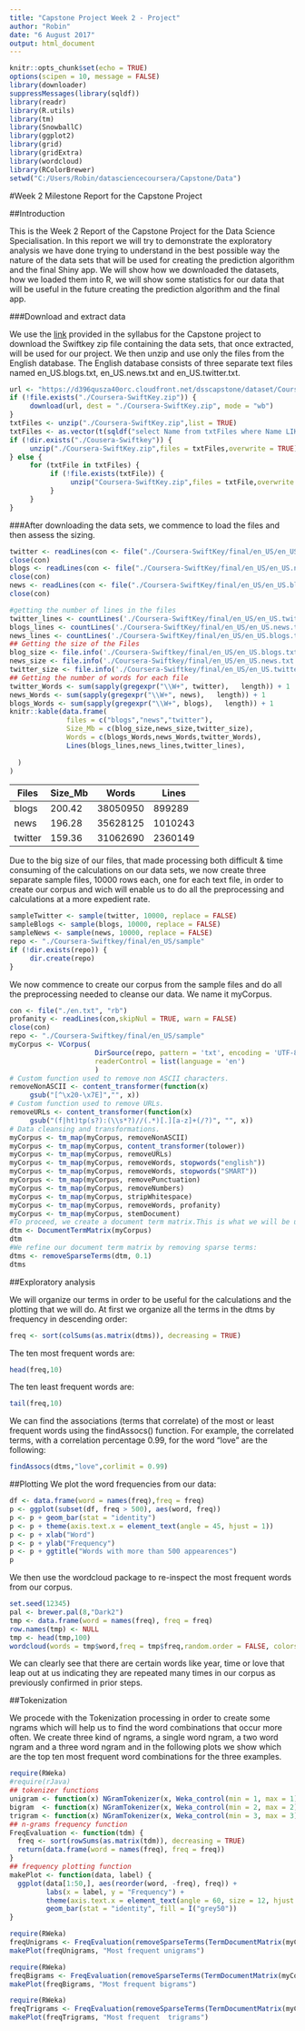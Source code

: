 ---
title: "Capstone Project Week 2 - Project"
author: "Robin"
date: "6 August 2017"
output: html_document
---

```{r setup, include=FALSE}
knitr::opts_chunk$set(echo = TRUE)
options(scipen = 10, message = FALSE)
library(downloader)
suppressMessages(library(sqldf))
library(readr)
library(R.utils)
library(tm)
library(SnowballC)
library(ggplot2)
library(grid)
library(gridExtra)
library(wordcloud)
library(RColorBrewer)
setwd("C:/Users/Robin/datasciencecoursera/Capstone/Data")
```

#Week 2 Milestone Report for the Capstone Project

##Introduction

This is the Week 2 Report of the Capstone Project for the Data Science Specialisation. In this report we will try to demonstrate the exploratory analysis we have done trying to understand in the best possible way the nature of the data sets that will be used for creating the prediction algorithm and the final Shiny app. We will show how we downloaded the datasets, how we loaded them into R, we will show some statistics for our data that will be useful in the future creating the prediction algorithm and the final app.


###Download and extract data

We use the [link](https://d396qusza40orc.cloudfront.net/dsscapstone/dataset/Coursera-SwiftKey.zip) provided in the syllabus for the Capstone project to download the Swiftkey zip file containing the data sets, that once extracted, will be used for our project. We then unzip and use only the files from the English database. The English database consists of three separate text files named en_US.blogs.txt, en_US.news.txt and en_US.twitter.txt.
```{r get data, tidy = TRUE}
url <- "https://d396qusza40orc.cloudfront.net/dsscapstone/dataset/Coursera-SwiftKey.zip"
if (!file.exists("./Coursera-SwiftKey.zip")) {
     download(url, dest = "./Coursera-SwiftKey.zip", mode = "wb")
}
txtFiles <- unzip("./Coursera-SwiftKey.zip",list = TRUE)
txtFiles <- as.vector(t(sqldf("select Name from txtFiles where Name LIKE ('Cousera-Swiftkey/final/en_US/en%')")))
if (!dir.exists("./Cousera-Swiftkey")) {
     unzip("./Coursera-SwiftKey.zip",files = txtFiles,overwrite = TRUE)     
} else {
     for (txtFile in txtFiles) {
          if (!file.exists(txtFile)) {
               unzip("Coursera-SwiftKey.zip",files = txtFile,overwrite = TRUE) 
          }
     }
}
```
###After downloading the data sets, we commence to load the files and then assess the sizing.
```{r read data, warning=FALSE, tidy=TRUE}
twitter <- readLines(con <- file("./Coursera-SwiftKey/final/en_US/en_US.twitter.txt", encoding = "UTF-8"))
close(con)
blogs <- readLines(con <- file("./Coursera-SwiftKey/final/en_US/en_US.news.txt", encoding = "UTF-8"))
close(con)
news <- readLines(con <- file("./Coursera-SwiftKey/final/en_US/en_US.blogs.txt", encoding = "UTF-8"))
close(con)
```
```{r Processing Files, eval=FALSE}
#getting the number of lines in the files
twitter_lines <- countLines('./Coursera-SwiftKey/final/en_US/en_US.twitter.txt')
blogs_lines <- countLines('./Coursera-SwiftKey/final/en_US/en_US.news.txt')
news_lines <- countLines('./Coursera-SwiftKey/final/en_US/en_US.blogs.txt')
## Getting the size of the Files
blog_size <- file.info('./Coursera-Swiftkey/final/en_US/en_US.blogs.txt')$size/(1024^2)
news_size <- file.info('./Coursera-Swiftkey/final/en_US/en_US.news.txt')$size/(1024^2)
twitter_size <- file.info('./Coursera-Swiftkey/final/en_US/en_US.twitter.txt')$size/(1024^2)
## Getting the number of words for each file
twitter_Words <- sum(sapply(gregexpr("\\W+", twitter),   length)) + 1
news_Words <- sum(sapply(gregexpr("\\W+", news),   length)) + 1
blogs_Words <- sum(sapply(gregexpr("\\W+", blogs),   length)) + 1
knitr::kable(data.frame(
              files = c("blogs","news","twitter"),
              Size_Mb = c(blog_size,news_size,twitter_size),
              Words = c(blogs_Words,news_Words,twitter_Words),
              Lines(blogs_lines,news_lines,twitter_lines),
              
  )
)
```
  Files |Size_Mb  |Words    |Lines    |
|-------|---------|---------|---------|
|blogs  |200.42   |38050950 |899289   |
|news   |196.28   |35628125 |1010243  |
|twitter|159.36   |31062690 |2360149  |



Due to the big size of our files, that made processing both difficult & time consuming of the calculations on our data sets, we now create three separate sample files, 10000 rows each, one for each text file, in order to create our corpus and wich will enable us to do all the preprocessing and calculations at a more expedient rate.
```{r sample}
sampleTwitter <- sample(twitter, 10000, replace = FALSE)
sampleBlogs <- sample(blogs, 10000, replace = FALSE)
sampleNews <- sample(news, 10000, replace = FALSE)
repo <- "./Coursera-Swiftkey/final/en_US/sample"
if (!dir.exists(repo)) {
     dir.create(repo)
}
```
We now commence to create our corpus from the sample files and do all the preprocessing needed to cleanse our data. We name it myCorpus.

```{r cleansefiles}
con <- file("./en.txt", "rb")
profanity <- readLines(con,skipNul = TRUE, warn = FALSE)
close(con)
repo <- "./Coursera-Swiftkey/final/en_US/sample"
myCorpus <- VCorpus(
                     DirSource(repo, pattern = 'txt', encoding = 'UTF-8'),
                     readerControl = list(language = 'en')
                     )
# Custom function used to remove non ASCII characters.
removeNonASCII <- content_transformer(function(x)
     gsub("[^\x20-\x7E]","", x))
# Custom function used to remove URLs.
removeURLs <- content_transformer(function(x)
     gsub("(f|ht)tp(s?):(\\s*?)//(.*)[.][a-z]+(/?)", "", x))
# Data cleansing and transformations.
myCorpus <- tm_map(myCorpus, removeNonASCII)
myCorpus <- tm_map(myCorpus, content_transformer(tolower))
myCorpus <- tm_map(myCorpus, removeURLs)
myCorpus <- tm_map(myCorpus, removeWords, stopwords("english"))
myCorpus <- tm_map(myCorpus, removeWords, stopwords("SMART"))
myCorpus <- tm_map(myCorpus, removePunctuation)
myCorpus <- tm_map(myCorpus, removeNumbers)
myCorpus <- tm_map(myCorpus, stripWhitespace)
myCorpus <- tm_map(myCorpus, removeWords, profanity)
myCorpus <- tm_map(myCorpus, stemDocument)
#To proceed, we create a document term matrix.This is what we will be using from this point on:
dtm <- DocumentTermMatrix(myCorpus)   
dtm   
#We refine our document term matrix by removing sparse terms:
dtms <- removeSparseTerms(dtm, 0.1)    
dtms  
```
##Exploratory analysis

We will organize our terms in order to be useful for the calculations and the plotting that we will do. At first we organize all the terms in the dtms by frequency in descending order:
```{r freq}
freq <- sort(colSums(as.matrix(dtms)), decreasing = TRUE)    
```
The ten most frequent words are:
```{r head freq}
head(freq,10)  
```

The ten least frequent words are:
```{r tail freq}
tail(freq,10)  
```

We can find the associations (terms that correlate) of the most or least frequent words using the findAssocs() function. For example, the correlated terms, with a correlation percentage 0.99, for the word "love" are the following:
```{r words}
findAssocs(dtms,"love",corlimit = 0.99)
```

##Plotting
We plot the word frequencies from our data:
```{r Plotting freq}

df <- data.frame(word = names(freq),freq = freq)
p <- ggplot(subset(df, freq > 500), aes(word, freq))
p <- p + geom_bar(stat = "identity")
p <- p + theme(axis.text.x = element_text(angle = 45, hjust = 1)) 
p <- p + xlab("Word")
p <- p + ylab("Frequency")
p <- p + ggtitle("Words with more than 500 appearences") 
p
```

We then use the wordcloud package to re-inspect the most frequent words from our corpus.

```{r wordCloud}
set.seed(12345) 
pal <- brewer.pal(8,"Dark2")
tmp <- data.frame(word = names(freq), freq = freq) 
row.names(tmp) <- NULL
tmp <- head(tmp,100)
wordcloud(words = tmp$word,freq = tmp$freq,random.order = FALSE, colors = pal) 
```

We can clearly see that there are certain words like year, time or love that leap out at us indicating they are repeated many times in our corpus as previously confirmed in prior steps.


##Tokenization

We procede with the Tokenization processing in order to create some ngrams which will help us to find the word combinations that occur more often. We create three kind of ngrams, a single word ngram, a two word ngram and a three word ngram and in the following plots we show which are the top ten most frequent word combinations for the three examples.

```{r ngrams, message=FALSE, tidy=TRUE}
require(RWeka)
#require(rJava)
## tokenizer functions
unigram <- function(x) NGramTokenizer(x, Weka_control(min = 1, max = 1))
bigram  <- function(x) NGramTokenizer(x, Weka_control(min = 2, max = 2))
trigram <- function(x) NGramTokenizer(x, Weka_control(min = 3, max = 3))
## n-grams frequency function
FreqEvaluation <- function(tdm) {
  freq <- sort(rowSums(as.matrix(tdm)), decreasing = TRUE)
  return(data.frame(word = names(freq), freq = freq))
}
## frequency plotting function
makePlot <- function(data, label) {
  ggplot(data[1:50,], aes(reorder(word, -freq), freq)) +
         labs(x = label, y = "Frequency") +
         theme(axis.text.x = element_text(angle = 60, size = 12, hjust = 1)) +
         geom_bar(stat = "identity", fill = I("grey50"))
} 
```

```{r freq word plot, message=FALSE}
require(RWeka)
freqUnigrams <- FreqEvaluation(removeSparseTerms(TermDocumentMatrix(myCorpus, contro = list(tokenize = unigram)), 0.99))
makePlot(freqUnigrams, "Most frequent unigrams")
```

```{r 2word plot, message=FALSE}
require(RWeka)
freqBigrams <- FreqEvaluation(removeSparseTerms(TermDocumentMatrix(myCorpus, control = list(tokenize = bigram)), 0.999))
makePlot(freqBigrams, "Most frequent bigrams")
```

```{r 3word plot, message=FALSE}
require(RWeka)
freqTrigrams <- FreqEvaluation(removeSparseTerms(TermDocumentMatrix(myCorpus, control = list(tokenize = trigram)), 0.9999))
makePlot(freqTrigrams, "Most frequent  trigrams")
```